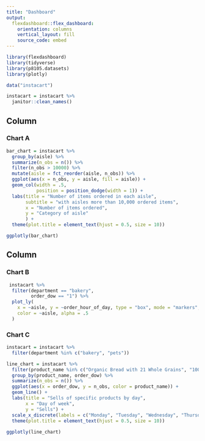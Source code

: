 ```yaml
---
title: "Dashboard"
output: 
  flexdashboard::flex_dashboard:
    orientation: columns
    vertical_layout: fill
    source_code: embed
---
```


```r
library(flexdashboard)
library(tidyverse)
library(p8105.datasets)
library(plotly)
```

```r
data("instacart")

instacart = instacart %>% 
  janitor::clean_names() 
```

Column {data-width=500} 
-----------------------------------------------------------------------

### Chart A

```r
bar_chart = instacart %>% 
  group_by(aisle) %>% 
  summarize(n_obs = n()) %>% 
  filter(n_obs > 10000) %>% 
  mutate(aisle = fct_reorder(aisle, n_obs)) %>% 
  ggplot(aes(x = n_obs, y = aisle, fill = aisle)) + 
  geom_col(width = .5,
           position = position_dodge(width = 1)) +
  labs(title = "Number of items ordered in each aisle",
       subtitle = "with aisles more than 10,000 ordered items",
       x = "Number of items ordered",
       y = "Category of aisle"
       ) +
  theme(plot.title = element_text(hjust = 0.5, size = 10))

ggplotly(bar_chart)

```

Column {data-width=500}
-----------------------------------------------------------------------

### Chart B

```r
 instacart %>% 
  filter(department == "bakery",
         order_dow == "1") %>%
  plot_ly(
    x = ~aisle, y = ~order_hour_of_day, type = "box", mode = "markers",
    color = ~aisle, alpha = .5
  )
```


### Chart C

```r
instacart = instacart %>% 
  filter(department %in% c("bakery", "pets"))

line_chart = instacart %>% 
  filter(product_name %in% c("Organic Bread with 21 Whole Grains", "100% Whole Wheat Bread", "Original Nooks & Crannies English Muffins", "Sourdough Bread", "Corn Tortillas", "Plain Bagels", "Whole Wheat Bread")) %>%
  group_by(product_name, order_dow) %>% 
  summarize(n_obs = n()) %>% 
  ggplot(aes(x = order_dow, y = n_obs, color = product_name)) +
  geom_line() +
  labs(title = "Sells of specific products by day",
       x = "Day of week",
       y = "Sells") +
  scale_x_discrete(labels = c("Monday", "Tuesday", "Wednesday", "Thursday", "Friday", "Saturday", "Sunday")) +
  theme(plot.title = element_text(hjust = 0.5, size = 10))
  
ggplotly(line_chart)
```

















